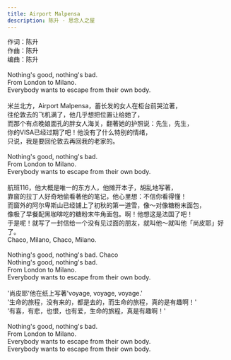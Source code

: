 ```yaml
---
title: Airport Malpensa
description: 陈升 - 思念人之屋
---
```


作词：陈升<br />作曲：陈升<br />编曲：陈升<br /><br />Nothing's good, nothing's bad.<br />From London to Milano.<br />Everybody wants to escape from their own body.<br /><br />米兰北方，Airport Malpensa，蓄长发的女人在柜台前哭泣著，<br />往伦敦去的飞机满了，他几乎想把位置让给她了，<br />而那个有点晚娘面孔的胖女人海关，翻著她的护照说：先生，先生，<br />你的VISA已经过期了吧！他没有了什么特别的情绪，<br />只说，我是要回伦敦去再回我的老家的。<br /><br />Nothing's good, nothing's bad.<br />From London to Milano.<br />Everybody wants to escape from their own body.<br /><br />航班116，他大概是唯一的东方人，他摊开本子，胡乱地写著，<br />靠窗的拉丁人好奇地偷看著他的笔记，他心里想：不信你看得懂！<br />而窗外的阿尔卑斯山已经铺上了初秋的第一道雪，像～对像糖粉末面包，<br />像极了早餐配黑咖啡吃的糖粉末牛角面包。啊！他想这是法国了吧！<br />于是呢！就写了一封信给一个没有见过面的朋友，就叫他～就叫他「尚皮耶」好了。<br />Chaco, Milano, Chaco, Milano.<br /><br />Nothing's good, nothing's bad. Chaco<br />Nothing's good, nothing's bad.<br />From London to Milano.<br />Everybody wants to escape from their own body.<br /><br />'尚皮耶'他在纸上写著'voyage, voyage, voyage.'<br />'生命的旅程，没有来的，都是去的，而生命的旅程，真的是有趣啊！'<br />'有喜，有悲，也恨，也有爱，生命的旅程，真是有趣啊！'<br /><br />Nothing's good, nothing's bad.<br />From London to Milano.<br />Everybody wants to escape from their own body.<br />Everybody wants to escape from their own body.